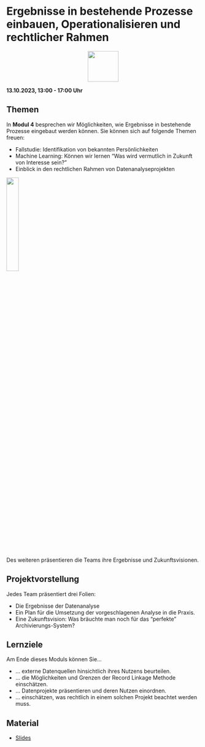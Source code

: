 # Ergebnisse in bestehende Prozesse einbauen, Operationalisieren und rechtlicher Rahmen
<p align="center">
<img src="icons/data-analytics.png" width="80" height="80" class="center">
</p> 

**13.10.2023, 13:00 - 17:00 Uhr**

## Themen
In **Modul 4** besprechen wir Möglichkeiten, wie Ergebnisse in bestehende Prozesse eingebaut werden können. 
Sie können sich auf folgende Themen freuen:

* Fallstudie: Identifikation von bekannten Persönlichkeiten
* Machine Learning: Können wir lernen “Was wird vermutlich in Zukunft von Interesse sein?”
* Einblick in den rechtlichen Rahmen von Datenanalyseprojekten
 
![](icons/Projekt-Vorstellung.jpg){fig-align="center" width=25%}
 
Des weiteren präsentieren die Teams ihre Ergebnisse und Zukunftsvisionen.
 
::: {.callout-note }
## Projektvorstellung

Jedes Team präsentiert drei Folien:

- Die Ergebnisse der Datenanalyse
- Ein Plan für die Umsetzung der vorgeschlagenen Analyse in die Praxis.
- Eine Zukunftsvision: Was bräuchte man noch für das "perfekte" Archivierungs-System?
:::


<!--
::: captioned-image-container
![Beispiel von Enamorado et al. (2019) zum Informationsgehalt von Tippfehlern](icons/typo_ml.png){width=100% fig-alt="Beispiel von Enamorado et al. (2019) zum Informationsgehalt von Tippfehlern"}
:::
-->

::: {.callout-tip }
## Lernziele 
Am Ende dieses Moduls können Sie...

* ... externe Datenquellen hinsichtlich ihres Nutzens beurteilen.
* ... die Möglichkeiten und Grenzen der Record Linkage Methode einschätzen.
* ... Datenprojekte präsentieren und deren Nutzen einordnen.
* ... einschätzen, was rechtlich in einem solchen Projekt beachtet werden muss.
:::



## Material
* [Slides](https://docs.google.com/presentation/d/1TXdbiWfWiOUV-La5DBq6hskf_yLRGaZnjliae1-R0q0/edit?usp=drive_link)